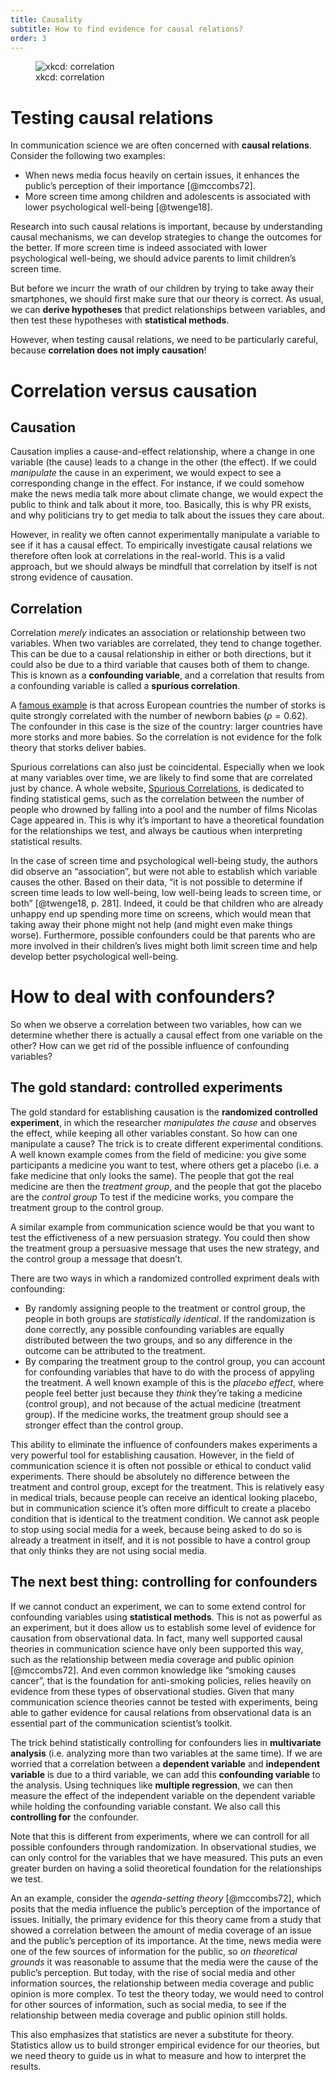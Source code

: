 ```yaml
---
title: Causality
subtitle: How to find evidence for causal relations?
order: 3
---
```



![xkcd: correlation](https://imgs.xkcd.com/comics/correlation.png)


# Testing causal relations

In communication science we are often concerned with **causal relations**. 
Consider the following two examples:

- When news media focus heavily on certain issues, it enhances the public's perception of their importance [@mccombs72].
- More screen time among children and adolescents is associated with lower psychological well-being [@twenge18].

Research into such causal relations is important, because by understanding causal mechanisms, we can develop strategies to change the outcomes for the better.
If more screen time is indeed associated with lower psychological well-being, we should advice parents to limit children's screen time.

But before we incurr the wrath of our children by trying to take away their smartphones, we should first make sure that our theory is correct.
As usual, we can **derive hypotheses** that predict relationships between variables, and then test these hypotheses with **statistical methods**.

However, when testing causal relations, we need to be particularly careful, because **correlation does not imply causation**!


# Correlation versus causation

## Causation 

Causation implies a cause-and-effect relationship, where a change in one variable (the cause) leads to a change in the other (the effect). 
If we could *manipulate* the cause in an experiment, we would expect to see a corresponding change in the effect.
For instance, if we could somehow make the news media talk more about climate change, we would expect the public to think and talk about it more, too. 
Basically, this is why PR exists, and why politicians try to get media to talk about the issues they care about.

However, in reality we often cannot experimentally manipulate a variable to see if it has a causal effect.
To empirically investigate causal relations we therefore often look at correlations in the real-world. 
This is a valid approach, but we should always be mindfull that correlation by itself is not strong evidence of causation.


## Correlation

Correlation *merely* indicates an association or relationship between two variables.
When two variables are correlated, they tend to change together.
This can be due to a causal relationship in either or both directions, but it could also be due to a third variable that causes both of them to change.
This is known as a **confounding variable**, and a correlation that results from a confounding variable is called a **spurious correlation**.

::: {.callout-note title="Famous spurious correlations" collapse="true"}
A [famous example](http://www.brixtonhealth.com/storksBabies.pdf) is that across European countries the number of storks is quite strongly correlated with the number of newborn babies ($\rho = 0.62$). The confounder in this case is the size of the country: larger countries have more storks and more babies. So the correlation is not evidence for the folk theory that storks deliver babies.

Spurious correlations can also just be coincidental. 
Especially when we look at many variables over time, we are likely to find some that are correlated just by chance. 
A whole website, [Spurious Correlations](https://www.tylervigen.com/spurious-correlations), is dedicated to finding statistical gems, such as the correlation between the number of people who drowned by falling into a pool and the number of films Nicolas Cage appeared in.
This is why it's important to have a theoretical foundation for the relationships we test, and always be cautious when interpreting statistical results.
:::


In the case of screen time and psychological well-being study, the authors did observe an "association", but were not able to establish which variable causes the other.
Based on their data, "it is not possible to determine if screen time leads to low well-being, low well-being leads to screen time, or both" [@twenge18, p. 281].
Indeed, it could be that children who are already unhappy end up spending more time on screens, which would mean that taking away their phone might not help (and might even make things worse).
Furthermore, possible confounders could be that parents who are more involved in their children's lives might both limit screen time and help develop better psychological well-being.

# How to deal with confounders?

So when we observe a correlation between two variables, how can we determine whether there is actually a causal effect from one variable on the other?
How can we get rid of the possible influence of confounding variables?

## The gold standard: controlled experiments

The gold standard for establishing causation is the **randomized controlled experiment**, in which the researcher *manipulates the cause* and observes the effect, while keeping all other variables constant.
So how can one manipulate a cause?
The trick is to create different experimental conditions.
A well known example comes from the field of medicine: you give some participants a medicine you want to test, where others get a placebo (i.e. a fake medicine that only looks the same).
The people that got the real medicine are then the *treatment group*, and the people that got the placebo are the *control group*
To test if the medicine works, you compare the treatment group to the control group.

A similar example from communication science would be that you want to test the effictiveness of a new persuasion strategy.
You could then show the treatment group a persuasive message that uses the new strategy, and the control group a message that doesn't. 

There are two ways in which a randomized controlled expriment deals with confounding:

* By randomly assigning people to the treatment or control group, the people in both groups are *statistically identical*. If the randomization is done correctly, any possible confounding variables are equally distributed between the two groups, and so any difference in the outcome can be attributed to the treatment. 
* By comparing the treatment group to the control group, you can account for confounding variables that have to do with the process of appyling the treatment. A well known example of this is the *placebo effect*, where people feel better just because they *think* they're taking a medicine (control group), and not because of the actual medicine (treatment group). If the medicine works, the treatment group should see a stronger effect than the control group. 

This ability to eliminate the influence of confounders makes experiments a very powerful tool for establishing causation.
However, in the field of communication science it is often not possible or ethical to conduct valid experiments.
There should be absolutely no difference between the treatment and control group, except for the treatment.
This is relatively easy in medical trials, because people can receive an identical looking placebo, but in communication science it's often more difficult to create a placebo condition that is identical to the treatment condition.
We cannot ask people to stop using social media for a week, because being asked to do so is already a treatment in itself, and it is not possible to have a control group that only thinks they are not using social media.


## The next best thing: controlling for confounders

If we cannot conduct an experiment, we can to some extend control for confounding variables using **statistical methods**.
This is not as powerful as an experiment, but it does allow us to establish some level of evidence for causation from observational data.
In fact, many well supported causal theories in communication science have only been supported this way, such as the relationship between media coverage and public opinion [@mccombs72].
And even common knowledge like "smoking causes cancer", that is the foundation for anti-smoking policies, relies heavily on evidence from these types of observational studies.
Given that many communication science theories cannot be tested with experiments, being able to gather evidence for causal relations from observational data is an essential part of the communication scientist's toolkit.

The trick behind statistically controlling for confounders lies in **multivariate analysis** (i.e. analyzing more than two variables at the same time).
If we are worried that a correlation between a **dependent variable** and **independent variable** is due to a third variable, we can add this **confounding variable** to the analysis.
Using techniques like **multiple regression**, we can then measure the effect of the independent variable on the dependent variable while holding the confounding variable constant.
We also call this **controlling for** the confounder.

Note that this is different from experiments, where we can controll for all possible confounders through randomization.
In observational studies, we can only control for the variables that we have measured.
This puts an even greater burden on having a solid theoretical foundation for the relationships we test.

An an example, consider the *agenda-setting theory* [@mccombs72], which posits that the media influence the public's perception of the importance of issues.
Initially, the primary evidence for this theory came from a study that showed a correlation between the amount of media coverage of an issue and the public's perception of its importance.
At the time, news media were one of the few sources of information for the public, so *on theoretical grounds* it was reasonable to assume that the media were the cause of the public's perception.
But today, with the rise of social media and other information sources, the relationship between media coverage and public opinion is more complex.
To test the theory today, we would need to control for other sources of information, such as social media, to see if the relationship between media coverage and public opinion still holds.

This also emphasizes that statistics are never a substitute for theory.
Statistics allow us to build stronger empirical evidence for our theories, but we need theory to guide us in what to measure and how to interpret the results.
